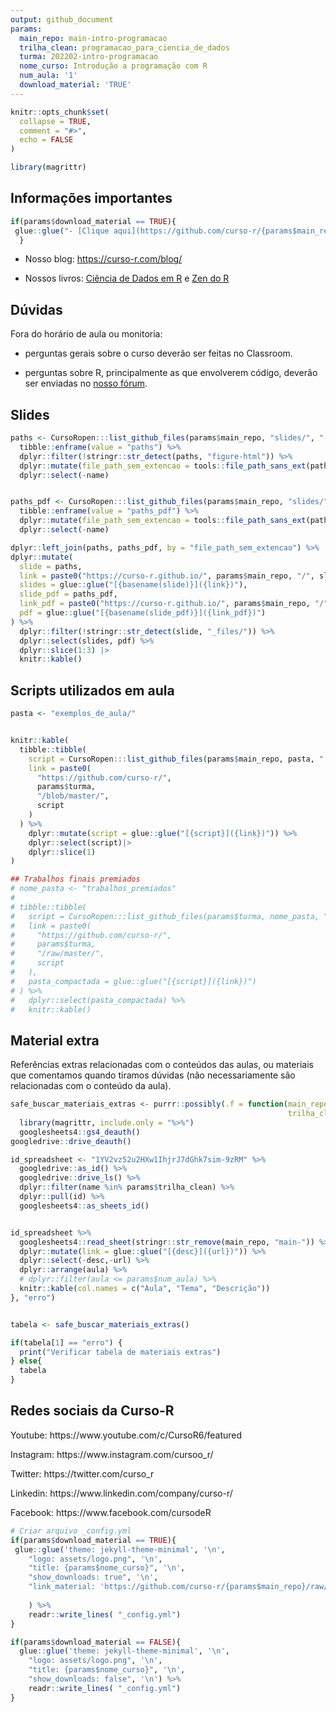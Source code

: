 ```yaml
---
output: github_document
params:
  main_repo: main-intro-programacao
  trilha_clean: programacao_para_ciencia_de_dados
  turma: 202202-intro-programacao
  nome_curso: Introdução a programação com R
  num_aula: '1'
  download_material: 'TRUE'
---
```


<!-- README.md is generated from README.Rmd. Please edit that file -->

```r
knitr::opts_chunk$set(
  collapse = TRUE,
  comment = "#>",
  echo = FALSE
)

library(magrittr)
```

## Informações importantes

```r
if(params$download_material == TRUE){
 glue::glue("- [Clique aqui](https://github.com/curso-r/{params$main_repo}/raw/master/material_do_curso.zip) para baixar o material do curso.")
  }
```

- Nosso blog: [https://curso-r.com/blog/](https://curso-r.com/blog/)

- Nossos livros: [Ciência de Dados em R](https://livro.curso-r.com/) e [Zen do R](https://curso-r.github.io/zen-do-r/)

## Dúvidas

Fora do horário de aula ou monitoria:

- perguntas gerais sobre o curso deverão ser feitas no Classroom.

- perguntas sobre R, principalmente as que envolverem código, deverão ser enviadas no [nosso fórum](https://discourse.curso-r.com/).


## Slides

```r
paths <- CursoRopen:::list_github_files(params$main_repo, "slides/", "[0-9]-.*html$") %>% 
  tibble::enframe(value = "paths") %>% 
  dplyr::filter(!stringr::str_detect(paths, "figure-html")) %>% 
  dplyr::mutate(file_path_sem_extencao = tools::file_path_sans_ext(paths)) %>% 
  dplyr::select(-name)


paths_pdf <- CursoRopen:::list_github_files(params$main_repo, "slides/", "[0-9]-.*pdf$") %>% 
  tibble::enframe(value = "paths_pdf") %>% 
  dplyr::mutate(file_path_sem_extencao = tools::file_path_sans_ext(paths_pdf)) %>%
  dplyr::select(-name)

dplyr::left_join(paths, paths_pdf, by = "file_path_sem_extencao") %>% 
dplyr::mutate(
  slide = paths,
  link = paste0("https://curso-r.github.io/", params$main_repo, "/", slide),
  slides = glue::glue("[{basename(slide)}]({link})"),
  slide_pdf = paths_pdf,
  link_pdf = paste0("https://curso-r.github.io/", params$main_repo, "/", slide_pdf),
  pdf = glue::glue("[{basename(slide_pdf)}]({link_pdf})")
) %>% 
  dplyr::filter(!stringr::str_detect(slide, "_files/")) %>%
  dplyr::select(slides, pdf) %>%
  dplyr::slice(1:3) |>
  knitr::kable()
```


## Scripts utilizados em aula

```r
pasta <- "exemplos_de_aula/"


knitr::kable(
  tibble::tibble(
    script = CursoRopen:::list_github_files(params$main_repo, pasta, ".R$"),
    link = paste0(
      "https://github.com/curso-r/",
      params$turma,
      "/blob/master/",
      script
    )
  ) %>%
    dplyr::mutate(script = glue::glue("[{script}]({link})")) %>%
    dplyr::select(script)|>
    dplyr::slice(1)
)
```





```r
## Trabalhos finais premiados
# nome_pasta <- "trabalhos_premiados"
# 
# tibble::tibble(
#   script = CursoRopen:::list_github_files(params$turma, nome_pasta, ".zip|.rar"),
#   link = paste0(
#     "https://github.com/curso-r/",
#     params$turma,
#     "/raw/master/",
#     script
#   ),
#   pasta_compactada = glue::glue("[{script}]({link})")
# ) %>% 
#   dplyr::select(pasta_compactada) %>% 
#   knitr::kable()
```



## Material extra

Referências extras relacionadas com o conteúdos das aulas, ou materiais que comentamos quando tiramos dúvidas (não necessariamente são relacionadas com o conteúdo da aula).

```r
safe_buscar_materiais_extras <- purrr::possibly(.f = function(main_repo = params$main_repo, 
                                                              trilha_clean = params$trilha_clean){
  library(magrittr, include.only = "%>%")
  googlesheets4::gs4_deauth()
googledrive::drive_deauth()

id_spreadsheet <- "1YV2vz52u2HXw1IhjrJ7dGhk7sim-9zRM" %>%
  googledrive::as_id() %>%
  googledrive::drive_ls() %>%
  dplyr::filter(name %in% params$trilha_clean) %>%
  dplyr::pull(id) %>%
  googlesheets4::as_sheets_id()


id_spreadsheet %>%
  googlesheets4::read_sheet(stringr::str_remove(main_repo, "main-")) %>%
  dplyr::mutate(link = glue::glue("[{desc}]({url})")) %>%
  dplyr::select(-desc,-url) %>%
  dplyr::arrange(aula) %>%
  # dplyr::filter(aula <= params$num_aula) %>%
  knitr::kable(col.names = c("Aula", "Tema", "Descrição")) 
}, "erro")


tabela <- safe_buscar_materiais_extras()

if(tabela[1] == "erro") {
  print("Verificar tabela de materiais extras")
} else{
  tabela
}

```

## Redes sociais da Curso-R


Youtube: https://www.youtube.com/c/CursoR6/featured

Instagram: https://www.instagram.com/cursoo_r/

Twitter: https://twitter.com/curso_r

Linkedin: https://www.linkedin.com/company/curso-r/

Facebook: https://www.facebook.com/cursodeR



```r
# Criar arquivo _config.yml
if(params$download_material == TRUE){
 glue::glue('theme: jekyll-theme-minimal', '\n',
    "logo: assets/logo.png", '\n',
    "title: {params$nome_curso}", '\n',
    "show_downloads: true", '\n',
    "link_material: 'https://github.com/curso-r/{params$main_repo}/raw/master/material_do_curso.zip'", '\n'
    
    ) %>%
    readr::write_lines( "_config.yml")
}

if(params$download_material == FALSE){
  glue::glue('theme: jekyll-theme-minimal', '\n',
    "logo: assets/logo.png", '\n',
    "title: {params$nome_curso}", '\n',
    "show_downloads: false", '\n') %>%
    readr::write_lines( "_config.yml")
}
```
